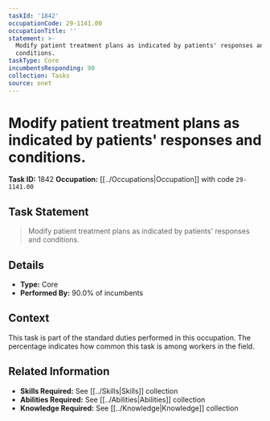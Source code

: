 ```yaml
---
taskId: '1842'
occupationCode: 29-1141.00
occupationTitle: ''
statement: >-
  Modify patient treatment plans as indicated by patients' responses and
  conditions.
taskType: Core
incumbentsResponding: 90
collection: Tasks
source: onet
---
```

# Modify patient treatment plans as indicated by patients' responses and conditions.

**Task ID:** 1842
**Occupation:** [[../Occupations|Occupation]] with code `29-1141.00`

## Task Statement

> Modify patient treatment plans as indicated by patients' responses and conditions.

## Details

- **Type:** Core
- **Performed By:** 90.0% of incumbents

## Context

This task is part of the standard duties performed in this occupation. The percentage indicates how common this task is among workers in the field.

## Related Information

- **Skills Required:** See [[../Skills|Skills]] collection
- **Abilities Required:** See [[../Abilities|Abilities]] collection
- **Knowledge Required:** See [[../Knowledge|Knowledge]] collection
